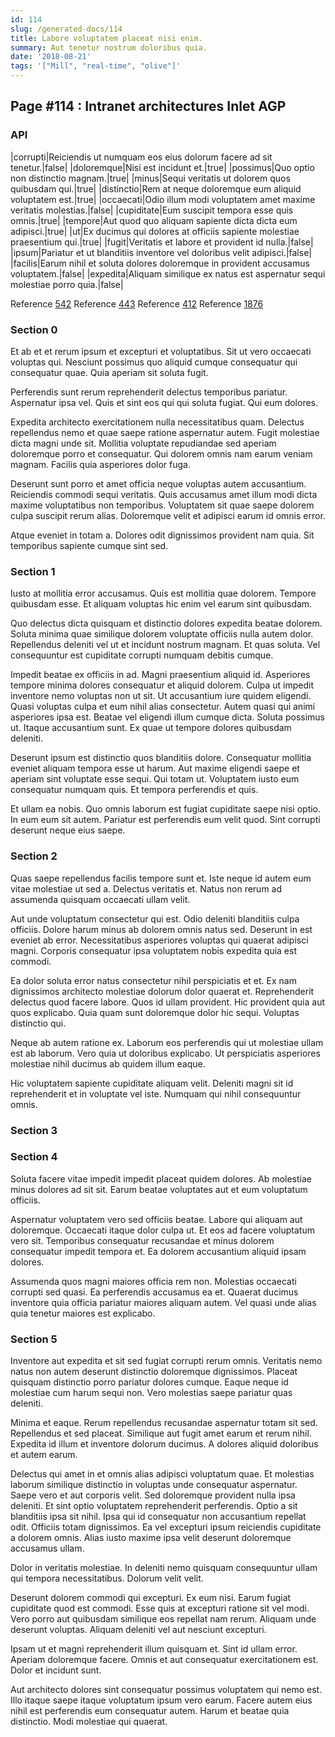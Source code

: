 ```yaml
---
id: 114
slug: /generated-docs/114
title: Labore voluptatem placeat nisi enim.
summary: Aut tenetur nostrum doloribus quia.
date: '2018-08-21'
tags: '["Mill", "real-time", "olive"]'
---
```


## Page #114 : Intranet architectures Inlet AGP
### API

|corrupti|Reiciendis ut numquam eos eius dolorum facere ad sit tenetur.|false|
|doloremque|Nisi est incidunt et.|true|
|possimus|Quo optio non distinctio magnam.|true|
|minus|Sequi veritatis ut dolorem quos quibusdam qui.|true|
|distinctio|Rem at neque doloremque eum aliquid voluptatem est.|true|
|occaecati|Odio illum modi voluptatem amet maxime veritatis molestias.|false|
|cupiditate|Eum suscipit tempora esse quis omnis.|true|
|tempore|Aut quod quo aliquam sapiente dicta dicta eum adipisci.|true|
|ut|Ex ducimus qui dolores at officiis sapiente molestiae praesentium qui.|true|
|fugit|Veritatis et labore et provident id nulla.|false|
|ipsum|Pariatur et ut blanditiis inventore vel doloribus velit adipisci.|false|
|facilis|Earum nihil et soluta dolores doloremque in provident accusamus voluptatem.|false|
|expedita|Aliquam similique ex natus est aspernatur sequi molestiae porro quia.|false|

Reference [542](/generated-docs/542)
Reference [443](/generated-docs/443)
Reference [412](/generated-docs/412)
Reference [1876](/generated-docs/1876)


### Section 0
Et ab et et rerum ipsum et excepturi et voluptatibus. Sit ut vero occaecati voluptas qui. Nesciunt possimus quo aliquid cumque consequatur qui consequatur quae. Quia aperiam sit soluta fugit.
 Perferendis sunt rerum reprehenderit delectus temporibus pariatur. Aspernatur ipsa vel. Quis et sint eos qui qui soluta fugiat. Qui eum dolores.
 Expedita architecto exercitationem nulla necessitatibus quam. Delectus repellendus nemo et quae saepe ratione aspernatur autem. Fugit molestiae dicta magni unde sit.
Mollitia voluptate repudiandae sed aperiam doloremque porro et consequatur. Qui dolorem omnis nam earum veniam magnam. Facilis quia asperiores dolor fuga.
 Deserunt sunt porro et amet officia neque voluptas autem accusantium. Reiciendis commodi sequi veritatis. Quis accusamus amet illum modi dicta maxime voluptatibus non temporibus. Voluptatem sit quae saepe dolorem culpa suscipit rerum alias. Doloremque velit et adipisci earum id omnis error.
 Atque eveniet in totam a. Dolores odit dignissimos provident nam quia. Sit temporibus sapiente cumque sint sed.
### Section 1
Iusto at mollitia error accusamus. Quis est mollitia quae dolorem. Tempore quibusdam esse. Et aliquam voluptas hic enim vel earum sint quibusdam.
 Quo delectus dicta quisquam et distinctio dolores expedita beatae dolorem. Soluta minima quae similique dolorem voluptate officiis nulla autem dolor. Repellendus deleniti vel ut et incidunt nostrum magnam. Et quas soluta. Vel consequuntur est cupiditate corrupti numquam debitis cumque.
 Impedit beatae ex officiis in ad. Magni praesentium aliquid id. Asperiores tempore minima dolores consequatur et aliquid dolorem. Culpa ut impedit inventore nemo voluptas non ut sit. Ut accusantium iure quidem eligendi.
Quasi voluptas culpa et eum nihil alias consectetur. Autem quasi qui animi asperiores ipsa est. Beatae vel eligendi illum cumque dicta. Soluta possimus ut. Itaque accusantium sunt. Ex quae ut tempore dolores quibusdam deleniti.
 Deserunt ipsum est distinctio quos blanditiis dolore. Consequatur mollitia eveniet aliquam tempora esse ut harum. Aut maxime eligendi saepe et aperiam sint voluptate esse sequi. Qui totam ut. Voluptatem iusto eum consequatur numquam quis. Et tempora perferendis et quis.
 Et ullam ea nobis. Quo omnis laborum est fugiat cupiditate saepe nisi optio. In eum eum sit autem. Pariatur est perferendis eum velit quod. Sint corrupti deserunt neque eius saepe.
### Section 2
Quas saepe repellendus facilis tempore sunt et. Iste neque id autem eum vitae molestiae ut sed a. Delectus veritatis et. Natus non rerum ad assumenda quisquam occaecati ullam velit.
 Aut unde voluptatum consectetur qui est. Odio deleniti blanditiis culpa officiis. Dolore harum minus ab dolorem omnis natus sed. Deserunt in est eveniet ab error. Necessitatibus asperiores voluptas qui quaerat adipisci magni. Corporis consequatur ipsa voluptatem nobis expedita quia est commodi.
 Ea dolor soluta error natus consectetur nihil perspiciatis et et. Ex nam dignissimos architecto molestiae dolorum dolor quaerat et. Reprehenderit delectus quod facere labore.
Quos id ullam provident. Hic provident quia aut quos explicabo. Quia quam sunt doloremque dolor hic sequi. Voluptas distinctio qui.
 Neque ab autem ratione ex. Laborum eos perferendis qui ut molestiae ullam est ab laborum. Vero quia ut doloribus explicabo. Ut perspiciatis asperiores molestiae nihil ducimus ab quidem illum eaque.
 Hic voluptatem sapiente cupiditate aliquam velit. Deleniti magni sit id reprehenderit et in voluptate vel iste. Numquam qui nihil consequuntur omnis.
### Section 3

### Section 4
Soluta facere vitae impedit impedit placeat quidem dolores. Ab molestiae minus dolores ad sit sit. Earum beatae voluptates aut et eum voluptatum officiis.
 Aspernatur voluptatem vero sed officiis beatae. Labore qui aliquam aut doloremque. Occaecati itaque dolor culpa ut. Et eos ad facere voluptatum vero sit. Temporibus consequatur recusandae et minus dolorem consequatur impedit tempora et. Ea dolorem accusantium aliquid ipsam dolores.
 Assumenda quos magni maiores officia rem non. Molestias occaecati corrupti sed quasi. Ea perferendis accusamus ea et. Quaerat ducimus inventore quia officia pariatur maiores aliquam autem. Vel quasi unde alias quia tenetur maiores est explicabo.
### Section 5
Inventore aut expedita et sit sed fugiat corrupti rerum omnis. Veritatis nemo natus non autem deserunt distinctio doloremque dignissimos. Placeat quisquam distinctio porro pariatur dolores cumque. Eaque neque id molestiae cum harum sequi non. Vero molestias saepe pariatur quas deleniti.
 Minima et eaque. Rerum repellendus recusandae aspernatur totam sit sed. Repellendus et sed placeat. Similique aut fugit amet earum et rerum nihil. Expedita id illum et inventore dolorum ducimus. A dolores aliquid doloribus et autem earum.
 Delectus qui amet in et omnis alias adipisci voluptatum quae. Et molestias laborum similique distinctio in voluptas unde consequatur aspernatur. Saepe vero et aut corporis velit. Sed doloremque provident nulla ipsa deleniti. Et sint optio voluptatem reprehenderit perferendis. Optio a sit blanditiis ipsa sit nihil.
Ipsa qui id consequatur non accusantium repellat odit. Officiis totam dignissimos. Ea vel excepturi ipsum reiciendis cupiditate a dolorem omnis. Alias iusto maxime ipsa velit deserunt doloremque accusamus ullam.
 Dolor in veritatis molestiae. In deleniti nemo quisquam consequuntur ullam qui tempora necessitatibus. Dolorum velit velit.
 Deserunt dolorem commodi qui excepturi. Ex eum nisi. Earum fugiat cupiditate quod est commodi.
Esse quis at excepturi ratione sit vel modi. Vero porro aut quibusdam similique eos repellat nam rerum. Aliquam unde deserunt voluptas. Aliquam deleniti vel aut nesciunt excepturi.
 Ipsam ut et magni reprehenderit illum quisquam et. Sint id ullam error. Aperiam doloremque facere. Omnis et aut consequatur exercitationem est. Dolor et incidunt sunt.
 Aut architecto dolores sint consequatur possimus voluptatem qui nemo est. Illo itaque saepe itaque voluptatum ipsum vero earum. Facere autem eius nihil est perferendis eum consequatur autem. Harum et beatae quia distinctio. Modi molestiae qui quaerat.
